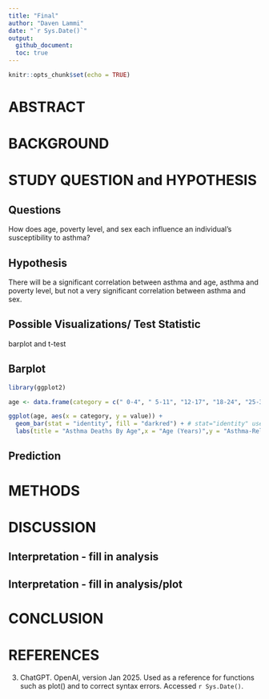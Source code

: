 ```yaml
---
title: "Final"
author: "Daven Lammi"
date: "`r Sys.Date()`"
output:
  github_document:
  toc: true
---
```

```r
knitr::opts_chunk$set(echo = TRUE)
```
# ABSTRACT


# BACKGROUND




# STUDY QUESTION and HYPOTHESIS

## Questions  
How does age, poverty level, and sex each influence an individual’s susceptibility to asthma?

## Hypothesis 
There will be a significant correlation between asthma and age, asthma and poverty level, but not a very significant correlation between asthma and sex.

## Possible Visualizations/ Test Statistic
barplot and t-test

## Barplot
```r
library(ggplot2)

age <- data.frame(category = c(" 0-4", " 5-11", "12-17", "18-24", "25-34", "35-64", "65+"), value = c(1.4, 2.4, 2.0, 3.8, 6.4, 11.5, 27.1))

ggplot(age, aes(x = category, y = value)) +
  geom_bar(stat = "identity", fill = "darkred") + # stat="identity" uses y-values directly
  labs(title = "Asthma Deaths By Age",x = "Age (Years)",y = "Asthma-Related Deaths Per Million")

```



## Prediction

# METHODS

# DISCUSSION

## Interpretation - fill in analysis

## Interpretation - fill in analysis/plot

# CONCLUSION

# REFERENCES     


3. ChatGPT. OpenAI, version Jan 2025. Used as a reference for functions such as plot() and to correct syntax errors. Accessed `r Sys.Date()`.



